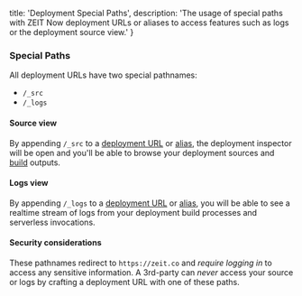 
  title: 'Deployment Special Paths',
  description: 'The usage of special paths with ZEIT Now deployment URLs or aliases to access features such as logs or the deployment source view.'
}

### Special Paths
All deployment URLs have two special pathnames:

- `/_src`
- `/_logs`

#### Source view

By appending `/_src` to a [deployment URL](/docs/v2/deployments/concepts/urls) or [alias](/docs/v2/domains-and-aliases/aliasing-a-deployment), the deployment inspector will be open and you'll be able to browse your deployment sources and [build](/docs/v2/deployments/builds) outputs.

#### Logs view

By appending `/_logs` to a [deployment URL](/docs/v2/deployments/concepts/urls) or [alias](/docs/v2/domains-and-aliases/aliasing-a-deployment), you will be able to see a realtime stream of logs from your deployment build processes and serverless invocations.

#### Security considerations

These pathnames redirect to `https://zeit.co` and *require logging in* to access any sensitive information. A 3rd-party can *never* access your source or logs by crafting a deployment URL with one of these paths.
